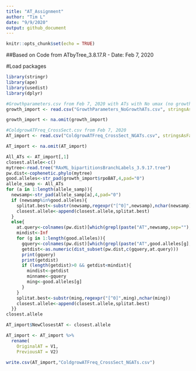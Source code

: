 ```yaml
---
title: "AT_Assignment"
author: "Tim L"
date: "9/9/2020"
output: github_document
---
```


```r
knitr::opts_chunk$set(echo = TRUE)
```

##Based on Code from ATbyTree_3.8.17.R - Date: Feb 7, 2020

#Load packages
```r
library(stringr)
library(ape)
library(usedist)
library(dplyr)
```

```r
#Growthparameters.csv from Feb 7, 2020 with ATs with No umax (no growth) added. This includes AT 23, 159).
growth_import <- read.csv("GrowthParameters_NoGrowthATs.csv", stringsAsFactors = FALSE)

growth_import <- na.omit(growth_import)

#ColdgrowATFreq_CrossSect.csv from Feb 7, 2020
AT_import <- read.csv("ColdgrowATFreq_CrossSect_NGATs.csv", stringsAsFactors=FALSE, header=FALSE)

AT_import <- na.omit(AT_import)
```

```r
All_ATs <- AT_import[,1]
closest.allele<-c()
mytree<-read.tree("RAxML_bipartitionsBranchLabels_3.9.17.tree")
pw.dist<-cophenetic.phylo(mytree)
good.alleles<-str_pad(growth_import$rpoBAT,4,pad="0")
allele_samp <- All_ATs
for (a in 1:length(allele_samp)){
  newsamp<-str_pad(allele_samp[a],4,pad="0")
  if (newsamp%in%good.alleles){
    splitat.best<-substr(newsamp,regexpr("[^0]",newsamp),nchar(newsamp))
    closest.allele<-append(closest.allele,splitat.best)
  }
  else{
    at.query<-colnames(pw.dist)[which(grepl(paste("AT",newsamp,sep=""),colnames(pw.dist))==TRUE)]
    mindist<-Inf
    for (g in 1:length(good.alleles)){
      gquery<-colnames(pw.dist)[which(grepl(paste("AT",good.alleles[g],sep=""),colnames(pw.dist))==TRUE)]
      getdist<-as.numeric(dist_subset(pw.dist,c(gquery,at.query)))
      print(gquery)
      print(getdist)
      if (length(getdist)>0 && getdist<mindist){
        mindist<-getdist
        minname<-gquery
        ming<-good.alleles[g]
      }
    }
    splitat.best<-substr(ming,regexpr("[^0]",ming),nchar(ming))
    closest.allele<-append(closest.allele,splitat.best)
  }}
closest.allele

AT_import$NewClosestAT <- closest.allele

AT_import <- AT_import %>% 
  rename(
    OriginalAT = V1,
    PreviousAT = V2)

write.csv(AT_import,"ColdgrowATFreq_CrossSect_NGATs.csv")

```





